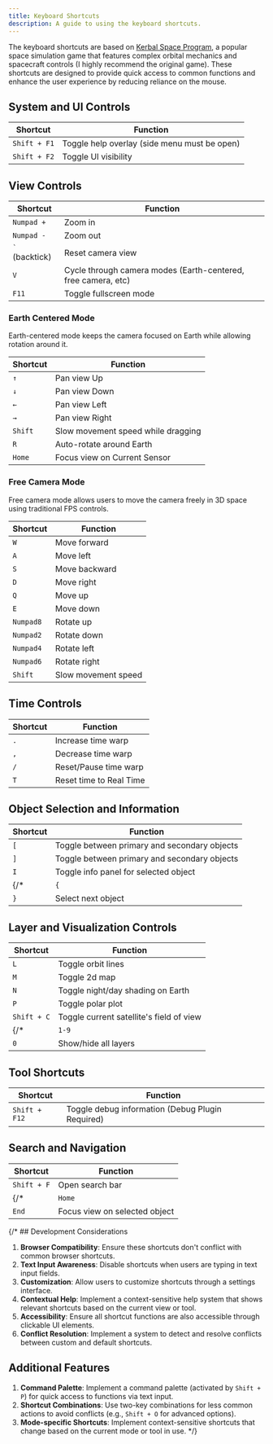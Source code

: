 ```yaml
---
title: Keyboard Shortcuts
description: A guide to using the keyboard shortcuts.
---
```



The keyboard shortcuts are based on [Kerbal Space Program](https://wiki.kerbalspaceprogram.com/wiki/Key_bindings), a
popular space simulation game that features complex orbital mechanics and spacecraft controls (I highly recommend the
original game). These shortcuts are designed to provide quick access to common functions and enhance the user experience
by reducing reliance on the mouse.

## System and UI Controls

| Shortcut | Function |
|----------|----------|
| `Shift + F1` | Toggle help overlay (side menu must be open) |
| `Shift + F2` | Toggle UI visibility |

## View Controls

| Shortcut | Function |
|----------|----------|
| `Numpad +` | Zoom in |
| `Numpad -` | Zoom out |
| `` ` `` (backtick) | Reset camera view |
| `V` | Cycle through camera modes (Earth-centered, free camera, etc) |
| `F11` | Toggle fullscreen mode |

### Earth Centered Mode

Earth-centered mode keeps the camera focused on Earth while allowing rotation around it.

| Shortcut | Function |
|----------|----------|
| `↑` | Pan view Up |
| `↓` | Pan view Down |
| `←` | Pan view Left |
| `→` | Pan view Right |
| `Shift` | Slow movement speed while dragging |
| `R` | Auto-rotate around Earth |
| `Home` | Focus view on Current Sensor |

### Free Camera Mode

Free camera mode allows users to move the camera freely in 3D space using traditional FPS controls.

| Shortcut | Function |
|----------|----------|
| `W` | Move forward |
| `A` | Move left |
| `S` | Move backward |
| `D` | Move right |
| `Q` | Move up |
| `E` | Move down |
| `Numpad8` | Rotate up |
| `Numpad2` | Rotate down |
| `Numpad4` | Rotate left |
| `Numpad6` | Rotate right |
| `Shift` | Slow movement speed |

## Time Controls

| Shortcut | Function |
|----------|----------|
| `.` | Increase time warp |
| `,` | Decrease time warp |
| `/` | Reset/Pause time warp |
| `T` | Reset time to Real Time |

## Object Selection and Information

| Shortcut | Function |
| -------- | -------- |
| `[` | Toggle between primary and secondary objects |
| `]` | Toggle between primary and secondary objects |
| `I` | Toggle info panel for selected object |
{/* | `{` | Select previous object |
| `}` | Select next object | */}

## Layer and Visualization Controls

| Shortcut | Function |
|----------|----------|
| `L` | Toggle orbit lines |
| `M` | Toggle 2d map |
| `N` | Toggle night/day shading on Earth |
| `P` | Toggle polar plot |
| `Shift + C` | Toggle current satellite's field of view |
{/* | `1-9` | Toggle specific layers or object groups |
| `0` | Show/hide all layers | */}

## Tool Shortcuts

| Shortcut | Function |
|----------|----------|
| `Shift + F12` | Toggle debug information (Debug Plugin Required) |

## Search and Navigation

| Shortcut | Function |
|----------|----------|
| `Shift + F` | Open search bar |
{/* | `Home` | Focus view on Earth |
| `End` | Focus view on selected object | */}

{/* ## Development Considerations

1. **Browser Compatibility**: Ensure these shortcuts don't conflict with common browser shortcuts.
2. **Text Input Awareness**: Disable shortcuts when users are typing in text input fields.
3. **Customization**: Allow users to customize shortcuts through a settings interface.
4. **Contextual Help**: Implement a context-sensitive help system that shows relevant shortcuts based on the current view or tool.
5. **Accessibility**: Ensure all shortcut functions are also accessible through clickable UI elements.
6. **Conflict Resolution**: Implement a system to detect and resolve conflicts between custom and default shortcuts.

## Additional Features

1. **Command Palette**: Implement a command palette (activated by `Shift + P`) for quick access to functions via text input.
2. **Shortcut Combinations**: Use two-key combinations for less common actions to avoid conflicts (e.g., `Shift + O` for advanced options).
3. **Mode-specific Shortcuts**: Implement context-sensitive shortcuts that change based on the current mode or tool in use. */}